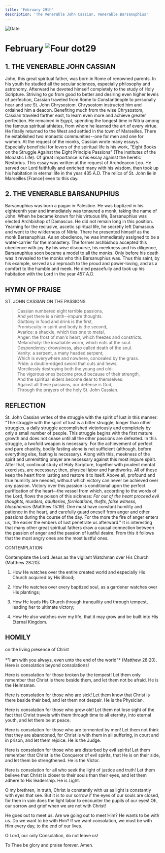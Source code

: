 ```yaml
---
title: 'February 29th'
description: 'The Venerable John Cassian, Venerable Barsanuphius'
---
```


<RunningHead />
<Image src="/title-imprint.png" height={68} width={50} alt="Date" className="title-imprint"/>

# <div id="date">February <Image className="four-dot" src="/four-dot.png" height={15} width={15} alt="Four dot" />29</div>

## 1. THE VENERABLE JOHN CASSIAN

John, this great spiritual father, was born in Rome of renowned parents. In his youth he studied all the secular sciences, especially philosophy and astronomy. Afterward he devoted himself completely to the study of Holy Scripture. Striving to go from good to better and desiring even higher levels of perfection, Cassian traveled from Rome to Constantinople to personally hear and see St. John Chrysostom. Chrysostom instructed him and ordained him a deacon. Benefiting much from the wise Chrysostom, Cassian traveled farther east, to learn even more and achieve greater perfection. He remained in Egypt, spending the longest time in Nitria among the famous spiritual athletes, from whom he learned the art of every virtue. He finally returned to the West and settled in the town of Marseilles. There he established two monastic communities--one for men and one for women. At the request of the monks, Cassian wrote many essays. Especially beneficial for lovers of the spiritual life is his work, "Eight Books on the Struggle Against the Eight Principle Passions" (The Institutes of the Monastic Life). Of great importance is his essay against the heretic Nestorius. This essay was written at the request of Archdeacon Leo. He served our Lord faithfully and enriched many with his wisdom, then took up his habitation in eternal life in the year 435 A.D. The relics of St. John lie in Marseilles [France] even to this day.

## 2. THE VENERABLE BARSANUPHIUS

Barsanuphius was born a pagan in Palestine. He was baptized in his eighteenth year and immediately was tonsured a monk, taking the name of John. When he became known for his virtuous life, Barsanuphius was elected Archbishop of Damascus. He did not remain long in this position. Yearning for the reclusive, ascetic spiritual life, he secretly left Damascus and went to the wilderness of Nitria. There he presented himself as the monk Barsanuphius.  As an obedience, he was immediately assigned to be a water-carrier for the monastery. The former archbishop accepted this obedience with joy. By his wise discourse, his meekness and his diligence, Barsanuphius soon became a model to all the monks. Only before his death was it revealed to the monks who this Barsanuphius was. Thus this saint, by his example, served as a reproach to the proud and power-loving, and as a comfort to the humble and meek. He died peacefully and took up his habitation with the Lord in the year 457 A.D.


## HYMN OF PRAISE
<div style={{textAlign:'center', color:'crimson', fontWeight:'bold'}}>
ST. JOHN CASSIAN ON THE PASSIONS
</div>

>Cassian numbered eight terrible passions,  
And yet there is a ninth--impure thoughts.  
Gluttony in food and drink is the first,  
Promiscuity in spirit and body is the second,  
Avarice: a shackle, which ties one to metal,  
Anger: the frost of man's heart, which freezes and constricts.  
Melancholy: the insatiable worm, which eats at the soul.  
Despondency: drowsiness, also called death of the soul.  
Vanity: a serpent, a many headed serpent,  
Which is everywhere and nowhere, concealed by the grass.  
Pride: a double-edged sword that cuts and hews,  
Mercilessly destroying both the young and old:  
The vigorous ones become proud because of their strength,  
And the spiritual elders become dear to themselves.  
Against all these passions, our defense is God,  
Through the prayers of the holy St. John Cassian.  


## REFLECTION

St. John Cassian writes of the struggle with the spirit of lust in this manner: "The struggle with the spirit of lust is a bitter struggle, longer than other struggles, a daily struggle accomplished victoriously and completely by only a small number of people. This struggle begins with the first mature growth and does not cease until all the other passions are defeated. In this struggle, a twofold weapon is necessary. For the achievement of perfect and pure chastity, bodily fasting alone is not sufficient (although, before everything else, fasting is necessary). Along with this, meekness of the spirit and unremitting prayer are necessary against this most impure spirit. After that, continual study of Holy Scripture, together with prudent mental exercises, are necessary; then, physical labor and handiworks. All of these keep the heart from lusting and restore it to itself.  Above all, profound and true humility are needed, without which victory can never be achieved over any passion. Victory over this passion is conditional upon the perfect purification of the heart--the vessel from which, according to the words of the Lord, flows the poison of this sickness: *For out of the heart proceed evil thoughts, murders, adulteries, fornications, thefts, false witness, blasphemies* (Matthew 15:19). One must have constant humility and patience in the heart, and carefully guard oneself from anger and other passions during the course of the day. For the more the fire of anger enters us, the easier the embers of lust penetrate us afterward." It is interesting that many other great spiritual fathers draw a causal connection between the passion of anger and the passion of lustful desire. From this it follows that the most angry ones are the most lustful ones.


CONTEMPLATION

Contemplate the Lord Jesus as the vigilant Watchman over His Church (Matthew 28:20):

1. How He watches over the entire created world and especially His Church acquired by His Blood;

2. How He watches over every baptized soul, as a gardener watches over His plantings;

3. How He leads His Church through tranquility and through tempest, leading her to ultimate victory;

4. How He also watches over my life, that it may grow and be built into His Eternal Kingdom.


## HOMILY
<div style={{textAlign:'center', color:'crimson', fontWeight:'bold'}}>
on the living presence of Christ
</div><br />
<div style={{textAlign:'right'}}>
*"I am with you always, even unto the end of the world"* (Matthew 28:20).
</div>
Here is consolation beyond consolations!

Here is consolation for those broken by the tempest! Let them only remember that Christ is there beside them, and let them not be afraid. He is the Helmsman.

Here is consolation for those who are sick! Let them know that Christ is there beside their bed, and let them not despair. He is the Physician.

Here is consolation for those who grow old! Let them not lose sight of the fact that Christ travels with them through time to all eternity, into eternal youth, and let them be at peace.

Here is consolation for those who are tormented by men! Let them not think that they are abandoned, for Christ is with them in all suffering, in court and in prison, and let them rejoice. He is the Judge.

Here is consolation for those who are disturbed by evil spirits! Let them remember that Christ is the Conqueror of evil spirits, that He is on their side, and let them be strengthened. He is the Victor.

Here is consolation for all who seek the light of justice and truth! Let them believe that Christ is closer to their souls than their eyes, and let them adhere to His leadership. He is Light.

O my brethren, in truth, Christ is constantly with us as light is constantly with eyes that see. But it is to our sorrow if the eyes of our souls are closed, for then in vain does the light labor to encounter the pupils of our eyes!  Oh, our sorrow and grief when we are not with Christ!

He goes out to meet us. Are we going out to meet Him? He wants to be with us. Do we want to be with Him? If we want consolation, we must be with Him every day, to the end of our lives.

O Lord, our only Consolation, do not leave us!

To Thee be glory and praise forever. Amen.